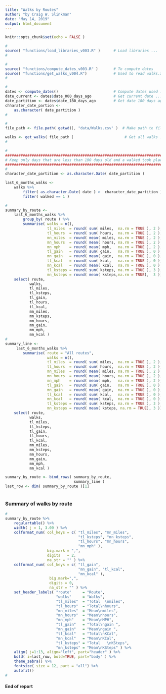 ```yaml
---
title: "Walks by Routes"
author: "by Craig W. Slinkman"
date: "May 14, 2019"
output: html_document
---
```


```r
knitr::opts_chunk$set(echo = FALSE )

```

```r
#
source( "functions/load_libraries_v003.R" )      # Load libraries ...
#
```


```r
#
source( "functions/compute_dates_v003.R" )       # To compute dates 
source( "functions/get_walks_v004.R")            # Used to read walks.xlsx file ...
#       
```

```r
#
dates <- compute_dates()                         # Compute dates used ...
date_current <- dates$date_000_days_ago          # Get current date ...
date_partition <- dates$date_180_days_ago        # Get date 180 days ago ...
chharater_date_partion <- 
    as.character( date_partition )
#

```


```r
#
file_path <- file.path( getwd(), "data/Walks.csv" )  # Make path to file ...

walks <- get_walks( file_path )                       # Get all walks ....
#
```

```r
#
###############################################################################
# Keep only days that are less than 180 days old and a walked took place.
###############################################################################
#
character_date_partition <- as.character.Date( date_partition )

last_6_months_walks <- 
    walks %>%
        filter( as.character.Date( date ) >  character_date_partition ) %>% 
        filter( walked == 1 )
```

```r
#
summary_by_route <- 
    last_6_months_walks %>% 
        group_by( route ) %>% 
        summarise( walks = n(),
                   tl_miles  = round( sum( miles,  na.rm = TRUE ), 2 ),
                   tl_hours  = round( sum( hours,  na.rm = TRUE ), 2 ),
                   mn_miles  = round( mean( miles, na.rm = TRUE ), 2 ),
                   mn_hours  = round( mean( hours, na.rm = TRUE ), 2 ),
                   mn_mph    = round( mean( mph,   na.rm = TRUE ), 2 ),
                   tl_gain   = round( sum( gain,   na.rm = TRUE ), 0 ),
                   mn_gain   = round( mean( gain,  na.rm = TRUE ), 0 ),
                   tl_kcal   = round( sum( kcal,   na.rm = TRUE ), 0 ),
                   mn_kcal   = round( mean( kcal,  na.rm = TRUE ), 0 ),
                   tl_ksteps = round( sum( ksteps, na.rm = TRUE ), 3 ),
                   mn_ksteps = round( mean( ksteps,na.rm = TRUE),  3 )) %>%
    select( route,
           walks,
           tl_miles,
           tl_ksteps,
           tl_gain,
           tl_hours,
           tl_kcal,
           mn_miles,
           mn_ksteps,
           mn_hours,
           mn_gain,
           mn_mph,
           mn_kcal )
#
summary_line <- 
     last_6_months_walks %>% 
        summarise( route = "All routes",
                   walks = n(),
                   tl_miles  = round( sum( miles,  na.rm = TRUE ), 2 ),
                   tl_hours  = round( sum( hours,  na.rm = TRUE ), 2 ),
                   mn_miles  = round( mean( miles, na.rm = TRUE ), 2 ),
                   mn_hours  = round( mean( hours, na.rm = TRUE ), 2 ),
                   mn_mph    = round( mean( mph,   na.rm = TRUE ), 2 ),
                   tl_gain   = round( sum( gain,   na.rm = TRUE ), 0 ),
                   mn_gain   = round( mean( gain,  na.rm = TRUE ), 0 ),
                   tl_kcal   = round( sum( kcal,   na.rm = TRUE ), 0 ),
                   mn_kcal   = round( mean( kcal,  na.rm = TRUE ), 0 ),
                   tl_ksteps = round( sum( ksteps, na.rm = TRUE ), 3 ),
                   mn_ksteps = round( mean( ksteps, na.rm = TRUE), 3 )) %>%
    select( route,
           walks,
           tl_miles,
           tl_ksteps,
           tl_gain,
           tl_hours,
           tl_kcal,
           mn_miles,
           mn_ksteps,
           mn_hours,
           mn_gain,
           mn_mph,
           mn_kcal )

summary_by_route <- bind_rows( summary_by_route,
                               summary_line )
last_row <- dim( summary_by_route )[1]
                  
```  

### Summary of walks by route

```r
#
summary_by_route %>% 
    regulartable() %>% 
    width( j = 1, 3.00 ) %>% 
    colformat_num( col_keys = c( "tl_miles", "mn_miles",
                                 "tl_ksteps", "mn_ksteps",
                                 "tl_hours", "mn_hours", 
                                 "mn_mph" ),
                   big.mark = ",",
                   digits   = 2,
                   na_str = "" ) %>% 
    colformat_num( col_keys = c( "tl_gain",
                                 "mn_gain", "tl_kcal", 
                                 "mn_kcal" ),
                    big.mark=",",
                    digits = 0,
                    na_str = "" ) %>% 
    set_header_labels( "route"     = "Route",
                       "walks"     = "Walks", 
                       "tl_miles"  = "Total  \nmiles",
                       "tl_hours"  = "Total\nhours",
                       "mn_miles"  = "Mean\nmiles",
                       "mn_hours"  = "Mean\nhours",
                       "mn_mph"    = "Mean\nMPH",
                       "tl_gain"   = "Total\ngain ",
                       "mn_gain"   = "Mean\ngain ",
                       "tl_kcal"   = "Total\nKCal",
                       "mn_kcal"   = "Mean\nKCal",
                       "tl_ksteps" = "Total   \nKSteps",
                       "mn_ksteps" = "Mean\nKSteps" ) %>% 
    align( j=1:13, align="left", part="header" ) %>% 
    bold( i=last_row, bold=TRUE, part="body" ) %>% 
    theme_zebra() %>% 
    fontsize( size = 12, part = "all") %>% 
    autofit()
#

```

#### End of report